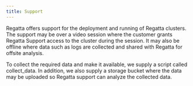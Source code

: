 ---
title: Support
---

Regatta offers support for the deployment and running of Regatta clusters. The support may be 
over a video session where the customer grants Regatta Support access to the cluster during 
the session. It may also be offline where data such as logs are collected and shared with 
Regatta for offsite analysis.

To collect the required data and make it available, we supply a script called collect_data. In 
addition, we also supply a storage bucket where the data may be uploaded so Regatta support 
can analyze the collected data.